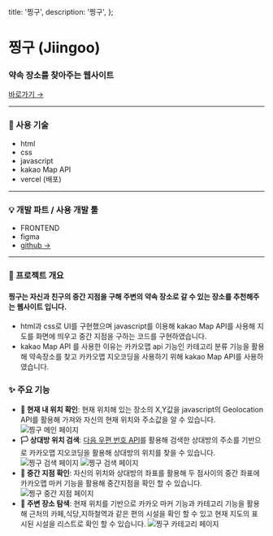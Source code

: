   title: '찡구',
  description: '찡구',
};

# 찡구 (Jiingoo)

### 약속 장소를 찾아주는 웹사이트

[바로가기 →](https://jjing-goo.vercel.app/)

---

### 📝 사용 기술

- html
- css
- javascript
- kakao Map API
- vercel (배포)

---

### 💡 개발 파트 / 사용 개발 툴

- FRONTEND
- figma
- [github →](https://github.com/jiyoonyee/SpotHub_Last)

---

### 📖 프로젝트 개요

#### 찡구는 자신과 친구의 중간 지점을 구해 주변의 약속 장소로 갈 수 있는 장소를 추천해주는 웹사이트 입니다.

- html과 css로 UI를 구현했으며 javascript를 이용해 kakao Map API를 사용해 지도를 화면에 띄우고 중간 지점을 구하는 코드를 구현하였습니다.
- kakao Map API 를 사용한 이유는 카카오맵 api 기능인 카테고리 분류 기능을 활용해 약속장소를 찾고 카카오맵 지오코딩을 사용하기 위해 kakao Map API를 사용하였습니다.

### ✨ 주요 기능

- **🚩 현재 내 위치 확인**: 현재 위치해 있는 장소의 X,Y값을 javascript의 Geolocation API를 활용해 가져와 자신의 현재 위치와 주소값을 알 수 있습니다.
  ![찡구 메인 페이지](/images/jiingooWebMain.png)
- **🏳️ 상대방 위치 검색**: [다음 우편 번호 API](https://postcode.map.daum.net/guide)를 활용해 검색한 상대방의 주소를 기반으로 카카오맵 지오코딩을 활용해 상대방의 위치를 찾을 수 있습니다.
  ![찡구 검색 페이지](/images/jiingooWebSearch.png)
  ![찡구 검색 페이지](/images/jiingooWebSearchC.png)
- **🏁 중간 지점 확인**: 자신의 위치와 상대방의 좌표를 활용해 두 점사이의 중간 좌표에 카카오맵 마커 기능을 활용해 중간지점을 확인 할 수 있습니다.
  ![찡구 중간 지점 페이지](/images/jiingooWebMiddle.png)
- **🔎 주변 장소 탐색**: 현재 위치를 기반으로 카카오 마커 기능과 카테고리 기능을 활용해 근처의 카페,식당,지하철역과 같은 편의 시설을 확인 할 수 있고 현재 지도의 표시된 시설을 리스트로 확인 할 수 있습니다.
  ![찡구 카테고리 페이지](/images/jiingooCategory.png)
